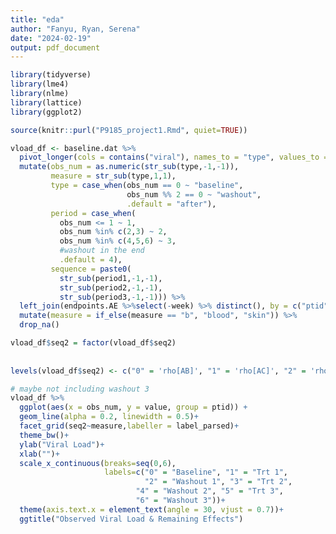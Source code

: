 ```yaml
---
title: "eda"
author: "Fanyu, Ryan, Serena"
date: "2024-02-19"
output: pdf_document
---
```



```r
library(tidyverse)
library(lme4)
library(nlme)
library(lattice)
library(ggplot2)
```

```r
source(knitr::purl("P9185_project1.Rmd", quiet=TRUE))
```

```r
vload_df <- baseline.dat %>%
  pivot_longer(cols = contains("viral"), names_to = "type", values_to = "value") %>%
  mutate(obs_num = as.numeric(str_sub(type,-1,-1)),
         measure = str_sub(type,1,1),
         type = case_when(obs_num == 0 ~ "baseline",
                          obs_num %% 2 == 0 ~ "washout",
                          .default = "after"),
         period = case_when(
           obs_num <= 1 ~ 1,
           obs_num %in% c(2,3) ~ 2,
           obs_num %in% c(4,5,6) ~ 3,
           #washout in the end 
           .default = 4),
         sequence = paste0(
           str_sub(period1,-1,-1), 
           str_sub(period2,-1,-1),
           str_sub(period3,-1,-1))) %>%
  left_join(endpoints.AE %>%select(-week) %>% distinct(), by = c("ptid", "period", "sequence")) %>%
  mutate(measure = if_else(measure == "b", "blood", "skin")) %>%
  drop_na()
```

```r

vload_df$seq2 = factor(vload_df$seq2)
                       
                       
levels(vload_df$seq2) <- c("0" = 'rho[AB]', "1" = 'rho[AC]', "2" = 'rho[BC]')

# maybe not including washout 3
vload_df %>%
  ggplot(aes(x = obs_num, y = value, group = ptid)) +
  geom_line(alpha = 0.2, linewidth = 0.5)+
  facet_grid(seq2~measure,labeller = label_parsed)+
  theme_bw()+
  ylab("Viral Load")+
  xlab("")+
  scale_x_continuous(breaks=seq(0,6),
                     labels=c("0" = "Baseline", "1" = "Trt 1",
                              "2" = "Washout 1", "3" = "Trt 2",
                            "4" = "Washout 2", "5" = "Trt 3",
                            "6" = "Washout 3"))+
  theme(axis.text.x = element_text(angle = 30, vjust = 0.7))+
  ggtitle("Observed Viral Load & Remaining Effects")

```

